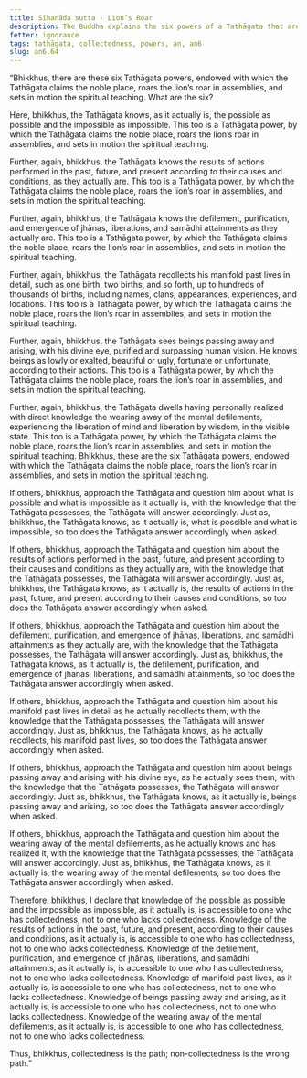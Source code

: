 ```yaml
---
title: Sīhanāda sutta - Lion’s Roar
description: The Buddha explains the six powers of a Tathāgata that are accessible to one with collectedness.
fetter: ignorance
tags: tathāgata, collectedness, powers, an, an6
slug: an6.64
---
```


“Bhikkhus, there are these six Tathāgata powers, endowed with which the Tathāgata claims the noble place, roars the lion’s roar in assemblies, and sets in motion the spiritual teaching. What are the six?

Here, bhikkhus, the Tathāgata knows, as it actually is, the possible as possible and the impossible as impossible. This too is a Tathāgata power, by which the Tathāgata claims the noble place, roars the lion’s roar in assemblies, and sets in motion the spiritual teaching.

Further, again, bhikkhus, the Tathāgata knows the results of actions performed in the past, future, and present according to their causes and conditions, as they actually are. This too is a Tathāgata power, by which the Tathāgata claims the noble place, roars the lion’s roar in assemblies, and sets in motion the spiritual teaching.

Further, again, bhikkhus, the Tathāgata knows the defilement, purification, and emergence of jhānas, liberations, and samādhi attainments as they actually are. This too is a Tathāgata power, by which the Tathāgata claims the noble place, roars the lion’s roar in assemblies, and sets in motion the spiritual teaching.

Further, again, bhikkhus, the Tathāgata recollects his manifold past lives in detail, such as one birth, two births, and so forth, up to hundreds of thousands of births, including names, clans, appearances, experiences, and locations. This too is a Tathāgata power, by which the Tathāgata claims the noble place, roars the lion’s roar in assemblies, and sets in motion the spiritual teaching.

Further, again, bhikkhus, the Tathāgata sees beings passing away and arising, with his divine eye, purified and surpassing human vision. He knows beings as lowly or exalted, beautiful or ugly, fortunate or unfortunate, according to their actions. This too is a Tathāgata power, by which the Tathāgata claims the noble place, roars the lion’s roar in assemblies, and sets in motion the spiritual teaching.

Further, again, bhikkhus, the Tathāgata dwells having personally realized with direct knowledge the wearing away of the mental defilements, experiencing the liberation of mind and liberation by wisdom, in the visible state. This too is a Tathāgata power, by which the Tathāgata claims the noble place, roars the lion’s roar in assemblies, and sets in motion the spiritual teaching. Bhikkhus, these are the six Tathāgata powers, endowed with which the Tathāgata claims the noble place, roars the lion’s roar in assemblies, and sets in motion the spiritual teaching.

If others, bhikkhus, approach the Tathāgata and question him about what is possible and what is impossible as it actually is, with the knowledge that the Tathāgata possesses, the Tathāgata will answer accordingly. Just as, bhikkhus, the Tathāgata knows, as it actually is, what is possible and what is impossible, so too does the Tathāgata answer accordingly when asked.

If others, bhikkhus, approach the Tathāgata and question him about the results of actions performed in the past, future, and present according to their causes and conditions as they actually are, with the knowledge that the Tathāgata possesses, the Tathāgata will answer accordingly. Just as, bhikkhus, the Tathāgata knows, as it actually is, the results of actions in the past, future, and present according to their causes and conditions, so too does the Tathāgata answer accordingly when asked.

If others, bhikkhus, approach the Tathāgata and question him about the defilement, purification, and emergence of jhānas, liberations, and samādhi attainments as they actually are, with the knowledge that the Tathāgata possesses, the Tathāgata will answer accordingly. Just as, bhikkhus, the Tathāgata knows, as it actually is, the defilement, purification, and emergence of jhānas, liberations, and samādhi attainments, so too does the Tathāgata answer accordingly when asked.

If others, bhikkhus, approach the Tathāgata and question him about his manifold past lives in detail as he actually recollects them, with the knowledge that the Tathāgata possesses, the Tathāgata will answer accordingly. Just as, bhikkhus, the Tathāgata knows, as he actually recollects, his manifold past lives, so too does the Tathāgata answer accordingly when asked.

If others, bhikkhus, approach the Tathāgata and question him about beings passing away and arising with his divine eye, as he actually sees them, with the knowledge that the Tathāgata possesses, the Tathāgata will answer accordingly. Just as, bhikkhus, the Tathāgata knows, as it actually is, beings passing away and arising, so too does the Tathāgata answer accordingly when asked.

If others, bhikkhus, approach the Tathāgata and question him about the wearing away of the mental defilements, as he actually knows and has realized it, with the knowledge that the Tathāgata possesses, the Tathāgata will answer accordingly. Just as, bhikkhus, the Tathāgata knows, as it actually is, the wearing away of the mental defilements, so too does the Tathāgata answer accordingly when asked.

Therefore, bhikkhus, I declare that knowledge of the possible as possible and the impossible as impossible, as it actually is, is accessible to one who has collectedness, not to one who lacks collectedness. Knowledge of the results of actions in the past, future, and present, according to their causes and conditions, as it actually is, is accessible to one who has collectedness, not to one who lacks collectedness. Knowledge of the defilement, purification, and emergence of jhānas, liberations, and samādhi attainments, as it actually is, is accessible to one who has collectedness, not to one who lacks collectedness. Knowledge of manifold past lives, as it actually is, is accessible to one who has collectedness, not to one who lacks collectedness. Knowledge of beings passing away and arising, as it actually is, is accessible to one who has collectedness, not to one who lacks collectedness. Knowledge of the wearing away of the mental defilements, as it actually is, is accessible to one who has collectedness, not to one who lacks collectedness.

Thus, bhikkhus, collectedness is the path; non-collectedness is the wrong path.”